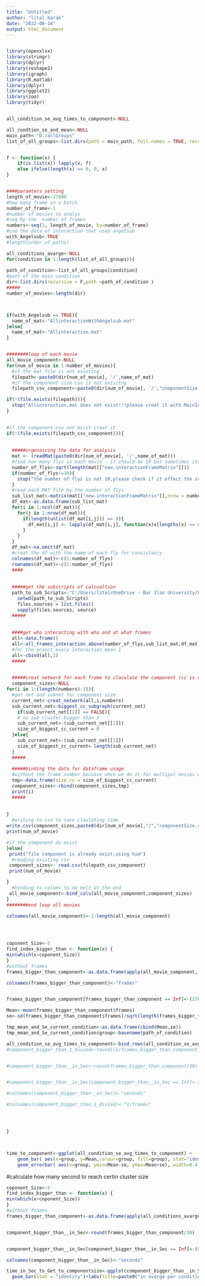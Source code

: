 ```yaml
---
title: "Untitled"
author: "lital barak"
date: "2022-08-14"
output: html_document
---
```



```r


```



```r
library(openxlsx)
library(stringr)
library(dplyr)
library(reshape2)
library(igraph)
library(R.matlab)
library(dplyr)
library(ggplot2)
library(zoo)
library(tidyr)


all_condition_se_avg_times_to_component<-NULL

all_condtion_se_and_mean<-NULL
main_path<-"D:/allGroups"
list_of_all_groups<-list.dirs(path = main_path, full.names = TRUE, recursive = FALSE)


f <- function(x) {
    if(is.list(x)) lapply(x, f)
    else ifelse(length(x) == 0, 0, x)
}


####paramters setting
length_of_movie<-27000
#how many frame in a batch
number_of_frame<-1
#number of movies to analys
#seq by the  number of frames
numbers<-seq(1, length_of_movie, by=number_of_frame)
#use the data of interaction that used angelsub
with_Angelsub<-TRUE
#length(order_of_paths)

all_conditions_avarge<-NULL
for(condition in 1:length(list_of_all_groups)){
  
path_of_condition<-list_of_all_groups[condition]
#path of the main condition
dir<-list.dirs(recursive = F,path =path_of_condition )
#####
number_of_movies<-length(dir)



if(with_Angelsub == TRUE){
  name_of_mat<-"AllinteractionWithAngelsub.mat"
}else{
  name_of_mat<-"Allinteraction.mat"
}


########loop of each movie
all_movie_component<-NULL
for(num_of_movie in 1:number_of_movies){
  #if the mat file is not existing
  filepath<-paste0(dir[num_of_movie], '/',name_of_mat)
  #if the component size csv is not exisitng
  filepath_csv_component<-paste0(dir[num_of_movie], '/',"componentSize.csv")

if(!(file.exists(filepath))){
  stop("Allinteraction.mat does not exist!!!please creat it with MainInteractionAllAngelSub.m ")
}

  
#if the component csv not exist creat it
if(!(file.exists(filepath_csv_component))){
  
  
  #####orgenaizing the data for analysis
  mat <- (readMat(paste0(dir[num_of_movie], '/',name_of_mat)))
  #find how many flys in each movie - it should be 10 but sometimes its less
  number_of_flys<-sqrt(length(mat[["new.interactionFrameMatrix"]]))
  if(number_of_flys!=10){
    stop("the number of flys is not 10,please check if it effect the script somehow and why its not 10")
  }
  #read each MAT file by the number of flys
  sub_list_mat<-matrix(mat[["new.interactionFrameMatrix"]],nrow = number_of_flys, ncol = number_of_flys)
  df_mat<-as.data.frame(sub_list_mat)
  for(i in 1:ncol(df_mat)){
    for(j in 1:nrow(df_mat)){
      if(length(unlist(df_mat[i,j])) == 0){
        df_mat[i,j] <- lapply(df_mat[i,j], function(x)x[lengths(x) == 0] <- 0)
      }
    }
  }
  df_mat<-na.omit(df_mat)
  #creat the df with the name of each fly for consistancy
  colnames(df_mat)<-c(1:number_of_flys)
  rownames(df_mat)<-c(1:number_of_flys)
  ####
  
  
  #####get the subscripts of calcualtion
  path_to_sub_Scripts<-"C:/Users/lital/OneDrive - Bar Ilan University/Lital/code/interactions_network/dynamic/sub_scripts"
    setwd(path_to_sub_Scripts)
    files.sources = list.files()
    sapply(files.sources, source)
  #####
    
    
  ####get who interacting with who and at what frames 
  all<-data.frame()
  all<-all_frames_interaction_above(number_of_flys,sub_list_mat,df_mat)
  #for the acasct every interaction mean 1 
  all<-cbind(all,1)
  ##### 

  
  #####creat network for each frame to claculate the component (cc is compnent)
  component_sizes<-NULL
for(i in 1:(length(numbers)-1)){
  #get net and subnet for component size
  current_net<-creat_network(all,i,numbers)
  sub_current_net<-biggest_cc_subgraph(current_net)
    if(sub_current_net[[2]] == FALSE){
    # no sub cluster bigger than 3
    sub_current_net<-(sub_current_net[[1]])
    size_of_biggest_cc_current = 0
  }else{
    sub_current_net<-(sub_current_net[[1]])
    size_of_biggest_cc_current= length(sub_current_net)
  }
  #####
  
  #####binding the data for dataframe usage
  #without the frame number becuase when we do it for multipul movies we want to cbind and than do melt
  tmp<-data.frame(size_cc = size_of_biggest_cc_current)
  component_sizes<-rbind(component_sizes,tmp)
  print(i)
  #####
  
  
}
  #writing to csv to save claulating time
write.csv(component_sizes,paste0(dir[num_of_movie],"/","componentSize.csv"), row.names = FALSE)
print(num_of_movie)

#if the component do exist
}else{
 print("file component is already exist,using him")
  #reading existing csv
 component_sizes<- read.csv(filepath_csv_component)
 print(num_of_movie)

}
  #binding to colums to do melt at the end
 all_movie_component<-bind_cols(all_movie_component,component_sizes)
}
########end loop all movies
 
colnames(all_movie_component)<-1:length(all_movie_component)




coponent_Size<-5
find_index_bigger_than <- function(x) {
min(which(x>coponent_Size))
}
#without frames
frames_bigger_than_component<-as.data.frame(apply(all_movie_component, 2, find_index_bigger_than))

colnames(frames_bigger_than_component)<-"frames"


frames_bigger_than_component[frames_bigger_than_component == Inf]<-(27000)

Mean<-mean(frames_bigger_than_component$frames)
se<-sd(frames_bigger_than_component$frames)/sqrt(length(frames_bigger_than_component$frames))

tmp_mean_and_Se_current_condition<-as.data.frame(cbind(Mean,se))
tmp_mean_and_Se_current_condition$group<-basename(path_of_condition)

all_condition_se_avg_times_to_component<-bind_rows(all_condition_se_avg_times_to_component,tmp_mean_and_Se_current_condition)
#component_bigger_than_1_divied<-round((1/frames_bigger_than_component),4)


#component_bigger_than__in_Sec<-round(frames_bigger_than_component/30)


#component_bigger_than__in_Sec[component_bigger_than__in_Sec == Inf]<-(0)

#colnames(component_bigger_than__in_Sec)<-"seconds"

#colnames(component_bigger_than_1_divied)<-"1/frames"




}



time_to_component<-ggplot(all_condition_se_avg_times_to_component) +
    geom_bar( aes(x=group, y=Mean,colour=group, fill=group), stat="identity", alpha=0.7)+scale_colour_manual(values = c("Females_Mated"="red", "Females_Grouped"="darkmagenta", "Females_Singles"="deeppink1", "Males_Grouped"="orange","Males_Mated"="dodgerblue3","Males_Singels"="chartreuse4"))  + scale_fill_manual(values = c("Females_Mated"="red", "Females_Grouped"="darkmagenta", "Females_Singles"="deeppink1", "Males_Grouped"="orange","Males_Mated"="dodgerblue3","Males_Singels"="chartreuse4"))+
    geom_errorbar( aes(x=group, ymin=Mean-se, ymax=Mean+se), width=0.4, colour="black", alpha=0.9, size=1.3)+labs(title=paste0("in avarge per condition frames to get to component size of ",coponent_Size), x ="condition", y = "frames")

```

#calculate how many second to reach certin cluster size

```r


coponent_Size<-5
find_index_bigger_than <- function(x) {
min(which(x>coponent_Size))
}
#without frames
frames_bigger_than_component<-as.data.frame(apply(all_conditions_avarge[,-7], 2, find_index_bigger_than))


component_bigger_than__in_Sec<-round(frames_bigger_than_component/30)


component_bigger_than__in_Sec[component_bigger_than__in_Sec == Inf]<-(0)

colnames(component_bigger_than__in_Sec)<-"seconds"

time_in_Sec_to_Get_to_componentsize<-ggplot(component_bigger_than__in_Sec, aes(x=rownames(component_bigger_than__in_Sec), y=seconds)) + 
  geom_bar(stat = "identity")+labs(title=paste0("in avarge per condition time in seconds to get to component size of ",coponent_Size), x ="condition", y = "time(sec)")
```

